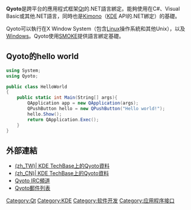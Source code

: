 {{noteTA|G1=IT}}
'''Qyoto'''是跨平台的應用程式框架[[Qt|Qt]]的.NET語言綁定。能夠使用在C#、Visual Basic或其他.NET語言，同時也是[[Kimono|Kimono]]（[[KDE|KDE]] API的.NET綁定）的基礎。

Qyoto可以執行在X Window System（包含[[Linux|Linux]]操作系統和其他Unix），以及[[Windows|Windows]]。Qyoto使用[[SMOKE|SMOKE]]提供語言綁定基礎。

== Qyoto的hello world==
<syntaxhighlight lang="csharp">
using System;
using Qyoto;

public class HelloWorld 
{
    public static int Main(String[] args){
        QApplication app = new QApplication(args);
        QPushButton hello = new QPushButton("Hello world!");
        hello.Show();
        return QApplication.Exec();
    }
}
</syntaxhighlight>
== 外部連結 ==
* [http://techbase.kde.org/Development/Languages/Qyoto (zh_TW)| KDE TechBase上的Qyoto資料]{{Wayback|url=http://techbase.kde.org/Development/Languages/Qyoto |date=20090805060617 }}{{zh-tw}}
* [http://techbase.kde.org/Development/Languages/Qyoto (zh_CN)| KDE TechBase上的Qyoto資料]{{Wayback|url=http://techbase.kde.org/Development/Languages/Qyoto |date=20090805060617 }}{{zh-cn}}
*[https://web.archive.org/web/20160821090906/http://irc.freenode.net/#kde-bindings Qyoto IRC頻道]
*[https://mail.kde.org/mailman/listinfo/kde-bindings Qyoto郵件列表]{{Wayback|url=https://mail.kde.org/mailman/listinfo/kde-bindings |date=20110614035334 }}

{{Qt}}

[[Category:Qt|Category:Qt]]
[[Category:KDE|Category:KDE]]
[[Category:软件开发|Category:软件开发]]
[[Category:应用程序接口|Category:应用程序接口]]